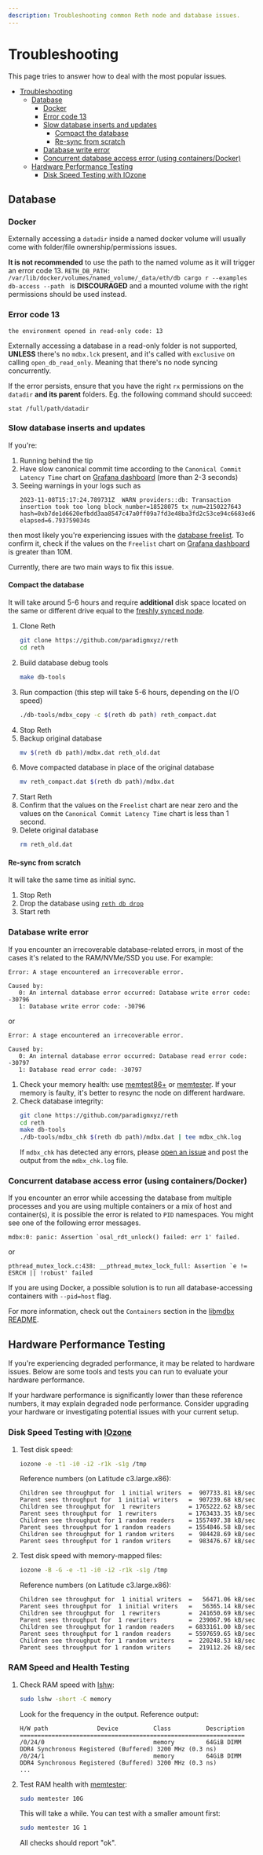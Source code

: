 ```yaml
---
description: Troubleshooting common Reth node and database issues.
---
```


# Troubleshooting

This page tries to answer how to deal with the most popular issues.

-   [Troubleshooting](#troubleshooting)
    -   [Database](#database)
        -   [Docker](#docker)
        -   [Error code 13](#error-code-13)
        -   [Slow database inserts and updates](#slow-database-inserts-and-updates)
            -   [Compact the database](#compact-the-database)
            -   [Re-sync from scratch](#re-sync-from-scratch)
        -   [Database write error](#database-write-error)
        -   [Concurrent database access error (using containers/Docker)](#concurrent-database-access-error-using-containersdocker)
    -   [Hardware Performance Testing](#hardware-performance-testing)
        -   [Disk Speed Testing with IOzone](#disk-speed-testing-with-iozone)

## Database

### Docker

Externally accessing a `datadir` inside a named docker volume will usually come with folder/file ownership/permissions issues.

**It is not recommended** to use the path to the named volume as it will trigger an error code 13. `RETH_DB_PATH: /var/lib/docker/volumes/named_volume/_data/eth/db cargo r --examples db-access --path ` is **DISCOURAGED** and a mounted volume with the right permissions should be used instead.

### Error code 13

`the environment opened in read-only code: 13`

Externally accessing a database in a read-only folder is not supported, **UNLESS** there's no `mdbx.lck` present, and it's called with `exclusive` on calling `open_db_read_only`. Meaning that there's no node syncing concurrently.

If the error persists, ensure that you have the right `rx` permissions on the `datadir` **and its parent** folders. Eg. the following command should succeed:

```bash,ignore
stat /full/path/datadir
```

### Slow database inserts and updates

If you're:

1. Running behind the tip
2. Have slow canonical commit time according to the `Canonical Commit Latency Time` chart on [Grafana dashboard](./observability#prometheus--grafana) (more than 2-3 seconds)
3. Seeing warnings in your logs such as
    ```console
    2023-11-08T15:17:24.789731Z  WARN providers::db: Transaction insertion took too long block_number=18528075 tx_num=2150227643 hash=0xb7de1d6620efbdd3aa8547c47a0ff09a7fd3e48ba3fd2c53ce94c6683ed66e7c elapsed=6.793759034s
    ```

then most likely you're experiencing issues with the [database freelist](https://github.com/paradigmxyz/reth/issues/5228).
To confirm it, check if the values on the `Freelist` chart on [Grafana dashboard](./observability#prometheus--grafana)
is greater than 10M.

Currently, there are two main ways to fix this issue.

#### Compact the database

It will take around 5-6 hours and require **additional** disk space located on the same or different drive
equal to the [freshly synced node](/installation/overview#hardware-requirements).

1. Clone Reth
    ```bash
    git clone https://github.com/paradigmxyz/reth
    cd reth
    ```
2. Build database debug tools
    ```bash
    make db-tools
    ```
3. Run compaction (this step will take 5-6 hours, depending on the I/O speed)
    ```bash
    ./db-tools/mdbx_copy -c $(reth db path) reth_compact.dat
    ```
4. Stop Reth
5. Backup original database
    ```bash
    mv $(reth db path)/mdbx.dat reth_old.dat
    ```
6. Move compacted database in place of the original database
    ```bash
    mv reth_compact.dat $(reth db path)/mdbx.dat
    ```
7. Start Reth
8. Confirm that the values on the `Freelist` chart are near zero and the values on the `Canonical Commit Latency Time` chart
   is less than 1 second.
9. Delete original database
    ```bash
    rm reth_old.dat
    ```

#### Re-sync from scratch

It will take the same time as initial sync.

1. Stop Reth
2. Drop the database using [`reth db drop`](#TODO)
3. Start reth

### Database write error

If you encounter an irrecoverable database-related errors, in most of the cases it's related to the RAM/NVMe/SSD you use. For example:

```console
Error: A stage encountered an irrecoverable error.

Caused by:
   0: An internal database error occurred: Database write error code: -30796
   1: Database write error code: -30796
```

or

```console
Error: A stage encountered an irrecoverable error.

Caused by:
   0: An internal database error occurred: Database read error code: -30797
   1: Database read error code: -30797
```

1. Check your memory health: use [memtest86+](https://www.memtest.org/) or [memtester](https://linux.die.net/man/8/memtester). If your memory is faulty, it's better to resync the node on different hardware.
2. Check database integrity:
    ```bash
    git clone https://github.com/paradigmxyz/reth
    cd reth
    make db-tools
    ./db-tools/mdbx_chk $(reth db path)/mdbx.dat | tee mdbx_chk.log
    ```
    If `mdbx_chk` has detected any errors, please [open an issue](https://github.com/paradigmxyz/reth/issues) and post the output from the `mdbx_chk.log` file.

### Concurrent database access error (using containers/Docker)

If you encounter an error while accessing the database from multiple processes and you are using multiple containers or a mix of host and container(s), it is possible the error is related to `PID` namespaces. You might see one of the following error messages.

```console
mdbx:0: panic: Assertion `osal_rdt_unlock() failed: err 1' failed.
```

or

```console
pthread_mutex_lock.c:438: __pthread_mutex_lock_full: Assertion `e != ESRCH || !robust' failed
```

If you are using Docker, a possible solution is to run all database-accessing containers with `--pid=host` flag.

For more information, check out the `Containers` section in the [libmdbx README](https://github.com/erthink/libmdbx#containers).

## Hardware Performance Testing

If you're experiencing degraded performance, it may be related to hardware issues. Below are some tools and tests you can run to evaluate your hardware performance.

If your hardware performance is significantly lower than these reference numbers, it may explain degraded node performance. Consider upgrading your hardware or investigating potential issues with your current setup.

### Disk Speed Testing with [IOzone](https://linux.die.net/man/1/iozone)

1. Test disk speed:

    ```bash
    iozone -e -t1 -i0 -i2 -r1k -s1g /tmp
    ```

    Reference numbers (on Latitude c3.large.x86):

    ```console
    Children see throughput for  1 initial writers  =  907733.81 kB/sec
    Parent sees throughput for  1 initial writers   =  907239.68 kB/sec
    Children see throughput for  1 rewriters        = 1765222.62 kB/sec
    Parent sees throughput for  1 rewriters         = 1763433.35 kB/sec
    Children see throughput for 1 random readers    = 1557497.38 kB/sec
    Parent sees throughput for 1 random readers     = 1554846.58 kB/sec
    Children see throughput for 1 random writers    =  984428.69 kB/sec
    Parent sees throughput for 1 random writers     =  983476.67 kB/sec
    ```

2. Test disk speed with memory-mapped files:

    ```bash
    iozone -B -G -e -t1 -i0 -i2 -r1k -s1g /tmp
    ```

    Reference numbers (on Latitude c3.large.x86):

    ```console
    Children see throughput for  1 initial writers  =   56471.06 kB/sec
    Parent sees throughput for  1 initial writers   =   56365.14 kB/sec
    Children see throughput for  1 rewriters        =  241650.69 kB/sec
    Parent sees throughput for  1 rewriters         =  239067.96 kB/sec
    Children see throughput for 1 random readers    = 6833161.00 kB/sec
    Parent sees throughput for 1 random readers     = 5597659.65 kB/sec
    Children see throughput for 1 random writers    =  220248.53 kB/sec
    Parent sees throughput for 1 random writers     =  219112.26 kB/sec
    ```

### RAM Speed and Health Testing

1. Check RAM speed with [lshw](https://linux.die.net/man/1/lshw):

    ```bash
    sudo lshw -short -C memory
    ```

    Look for the frequency in the output. Reference output:

    ```console
    H/W path              Device          Class          Description
    ================================================================
    /0/24/0                               memory         64GiB DIMM DDR4 Synchronous Registered (Buffered) 3200 MHz (0.3 ns)
    /0/24/1                               memory         64GiB DIMM DDR4 Synchronous Registered (Buffered) 3200 MHz (0.3 ns)
    ...
    ```

2. Test RAM health with [memtester](https://linux.die.net/man/8/memtester):

    ```bash
    sudo memtester 10G
    ```

    This will take a while. You can test with a smaller amount first:

    ```bash
    sudo memtester 1G 1
    ```

    All checks should report "ok".

